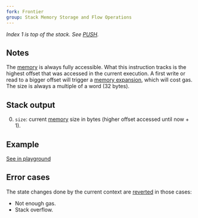 ```yaml
---
fork: Frontier
group: Stack Memory Storage and Flow Operations
---
```


_Index 1 is top of the stack. See [PUSH](/#60)._

## Notes

The [memory](/about#memory) is always fully accessible. What this instruction tracks is the highest offset that was accessed in the current execution. A first write or read to a bigger offset will trigger a [memory expansion](/about#memoryexpansion), which will cost gas. The size is always a multiple of a word (32 bytes).

## Stack output

0. `size`: current [memory](/about#memory) size in bytes (higher offset accessed until now + 1).

## Example

[See in playground](playground?unit=Wei&codeType=Mnemonic&code='jInitiallygkufirst~1mkx39upart%20of%20third~3ms'~mqPOPqjNow%20size%20is%20v%20%2F%2F%20uqMLOADvRead%20q%5Cnm%20wordkqPUSH1gjMSIZEvg%200%01gjkmquv~_)

## Error cases

The state changes done by the current context are [reverted](#FD) in those cases:

- Not enough gas.
- Stack overflow.
